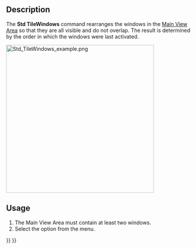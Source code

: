 <languages/>

{{Docnav
|[[Std_ActivatePrevWindow|ActivatePrevWindow]]
|[[Std_CascadeWindows|CascadeWindows]]
|[[Std_Windows_Menu|Std Windows Menu]]
|IconL=Std_ActivatePrevWindow.svg
|IconR=Std_CascadeWindows.svg
|IconC=Freecad.svg
}}

{{GuiCommand
|Name=Std TileWindows
|MenuLocation=Windows → Tile
|Workbenches=All
|SeeAlso=[[Std_CascadeWindows|Std CascadeWindows]]
}}

==Description==

The '''Std TileWindows''' command rearranges the windows in the [[Main_View_Area|Main View Area]] so that they are all visible and do not overlap. The result is determined by the order in which the windows were last activated.

[[Image:Std_TileWindows_example.png|400px]]
{{Caption|Main View Area with three tiled windows}}

==Usage==

# The Main View Area must contain at least two windows.
# Select the {{MenuCommand|Windows → [[Image:Std_TileWindows.svg|16px]] Tile}} option from the menu.


{{Docnav
|[[Std_ActivatePrevWindow|ActivatePrevWindow]]
|[[Std_CascadeWindows|CascadeWindows]]
|[[Std_Windows_Menu|Std Windows Menu]]
|IconL=Std_ActivatePrevWindow.svg
|IconR=Std_CascadeWindows.svg
|IconC=Freecad.svg
}}

{{Std_Base_navi{{#translation:}}}}
{{Userdocnavi{{#translation:}}}}